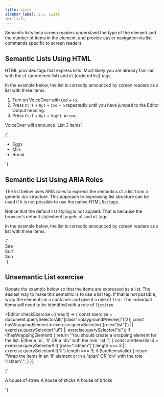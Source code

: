 ```yaml
---
title: Lists
sidebar_label: 2.6. Lists
id: lists
---
```


Semantic lists help screen readers understand the type of the element and the
number of items in the element, and provide
easier navigation via list commands specific to screen readers.

## Semantic Lists Using HTML

HTML provides tags that express lists. Most likely you are already familiar with the `ul` (unordered list) and `ol` (ordered list) tags.

In the example below, the list is correctly announced by screen readers as a list with three items.

1. Turn on VoiceOver with `Cmd` + `F5`.
2. Press `Ctrl` + `Opt` + `Cmd` + `h` repeatedly until you have jumped to the Editor Output heading.
3. Press `Ctrl` + `Opt` + `Right Arrow`.

VoiceOver will announce ‘List 3 items’.


<Editor>
  {`<ul>
  <li>Eggs</li>
  <li>Milk</li>
  <li>Bread</li>
</ul>`}
</Editor>

## Semantic List Using ARIA Roles

The list below uses ARIA roles to express the semantics of a list from a generic `div` structure. This approach to expressing list structure can be used if it is not possible to use the native HTML list tags.

Notice that the default list styling is not applied. That is because the browser’s default stylesheet targets `ul` and `ol` tags.

In the example below, the list is correctly announced by screen readers as a list with three items.

<Editor>
  {`<div role="list">
  <div role="listitem">Sea</div>
  <div role="listitem">Surf</div>
  <div role="listitem">Sun</div>
</div>`}
</Editor>

## Unsemantic List exercise

Update the example below so that the items are expressed as a list. The easiest way to make this semantic is to use a list tag. If that is not possible, wrap the elements in a container and give it a role of `list`. The individual items will need to be identified with a role of `listitem`.

<Editor
  checkExercise={(result) => {
    const exercise = document.querySelectorAll("[class^=playgroundPreview]")[2];
    const hasWrappingElement =
      exercise.querySelector('[role="list"]') ||
      exercise.querySelector("ul") ||
      exercise.querySelector("ol");
    if (!hasWrappingElement) {
      return "You should create a wrapping element for the list. Either a 'ul', 'li' OR a 'div' with the role 'list'.";
    }
    const areItemsValid =
      exercise.querySelectorAll('[role="listitem"]').length === 3 ||
      exercise.querySelectorAll("li").length === 3;
    if (!areItemsValid) {
      return "Wrap the items in an 'li' element or in a 'span' OR 'div' with the role 'listitem'.";
    }
  }}
>
  {`<div>
  <span>A house of straw</span>
  <span>A house of sticks</span>
  <span>A house of bricks</span>
</div>`}
</Editor>
